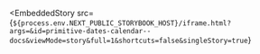 
<EmbeddedStory
  src={`${process.env.NEXT_PUBLIC_STORYBOOK_HOST}/iframe.html?args=&id=primitive-dates-calendar--docs&viewMode=story&full=1&shortcuts=false&singleStory=true`}
></EmbeddedStory>